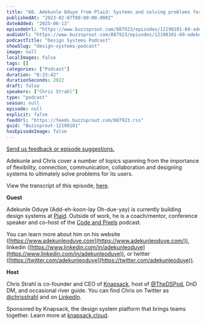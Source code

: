 ```yaml
---
title: "60. Adekunle Oduye from Plaid: Systems and solving problems for its users"
publishedAt: "2023-02-07T00:00:00.000Z"
dateAdded: "2025-06-13"
episodeUrl: "https://www.buzzsprout.com/887923/episodes/12198101-60-adekunle-oduye-from-plaid-systems-and-solving-problems-for-its-users.mp3"
audioUrl: "https://www.buzzsprout.com/887923/episodes/12198101-60-adekunle-oduye-from-plaid-systems-and-solving-problems-for-its-users.mp3"
podcastTitle: "Design Systems Podcast"
showSlug: "design-systems-podcast"
image: null
localImages: false
tags: []
categories: ["Podcast"]
duration: "0:33:42"
durationSeconds: 2022
draft: false
speakers: ["Chris Strahl"]
type: "podcast"
season: null
episode: null
explicit: false
feedUrl: "https://feeds.buzzsprout.com/887923.rss"
guid: "Buzzsprout-12198101"
hasEpisodeImage: false
---
```

[Send us feedback or episode suggestions.](https://www.buzzsprout.com/twilio/text_messages/887923/open_sms)

Adekunle and Chris cover a number of topics spanning from the importance of flexibility, connection, communication, collaboration and designing systems to ultimately solve problems for its users. 

View the transcript of this episode, [here](https://docs.google.com/document/d/1jZLZUvqbvjIQIyNC9m_OZIS93Q8Stihm/edit).

**Guest**

Adekunle Oduye (Add-eh-koon-lay Oh-due-yay) is currently building design systems at [Plaid](https://plaid.com/). Outside of work, he is a coach/mentor, conference speaker and co-host of the [Code and Pixels](https://www.codeandpixels.fm/) podcast. 

You can learn more about him on his website ([https://www.adekunleoduye.com](https://www.adekunleoduye.com/)), linkedin ([https://www.linkedin.com/in/adekunleoduye](https://www.linkedin.com/in/adekunleoduye)), or twitter ([https://twitter.com/adekunleoduye](https://twitter.com/adekunleoduye)).

**Host**

Chris Strahl is co-founder and CEO of [Knapsack](https://www.knapsack.cloud/), host of [@TheDSPod](https://twitter.com/thedspod), DnD DM, and occasional river guide. You can find Chris on Twitter as [@chrisstrahl](https://twitter.com/chrisstrahl) and on [LinkedIn](https://www.linkedin.com/in/chrisstrahl/).

Sponsored by Knapsack, the design system platform that brings teams together. Learn more at [knapsack.cloud](https://www.knapsack.cloud/?utm_source=podcast).

